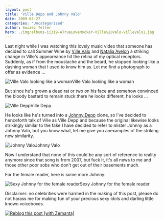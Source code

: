 ```yaml
---
layout: post
title: 'Ville Depp and Johnny Valo'
date: 2009-03-27
categories: 'Uncategorized'
author: Swizec Teller
hero: ./img/albums-ii319-ATrueLoveMocker-Ville%20Valo-VilleValo1.jpg
---
```

Last night while I was watching this lovely music video that someone has decided to call Summer Wine by [Ville Valo](http://en.wikipedia.org/wiki/Ville_Valo "Ville Valo") and [Natalia Avelon](http://en.wikipedia.org/wiki/Natalia_Avelon "Natalia Avelon") a striking change in Ville's appeareance hit the retina of my optical receptors. Suddenly, as if from the moustache and the beard, he stopped looking like a dashing woman that I used to know him as. Let me find a photograph to offer as evidence ...

![Ville Valo looking like a woman](http://bams-world.com/albums/userpics/ville_valo99.jpg "Ville Valo looking like a woman")Ville Valo looking like a woman



But since he's grown a dead rat or two on his face and somehow convinced the bloody bastard to remain stuck there he looks different, he looks ...

![Ville Depp](./img/albums-ii319-ATrueLoveMocker-Ville%20Valo-VilleValo1.jpg "Ville Depp")Ville Depp



He looks like he's turned into a [Johnny Depp](http://en.wikipedia.org/wiki/Johnny_Depp "Johnny Depp") clone, so I've decided to henceforth talk of Ville as Ville Depp and because the original likewise looks strikingly similar to the fake I have decided to refer to mister Johnny as a Johnny Valo, but you know what, let me give you anexamples of the striking new similarity.

![Johnny Valo](http://dyli.org/wp-content/uploads/2007/12/johnny-depp.jpg "Johnny Valo")Johnny Valo



Now I understand that none of this could be any sort of reference to reality anymore since that song is from 2007, but fuck it, it's all news to me and those other poor sobs who don't get out of their basements much.



For the female reader, here is some more Johnny:

![Sexy Johnny for the female reader](http://images2.layoutsparks.com/1/128264/johnny-depp-piano-smoking.jpg "Sexy Johnny for the female reader")Sexy Johnny for the female reader



Disclaimer: no celebrities were harmed in the making of this post, please do not harass me for making fun of your precious sexy idols and darling little known voiceboxes.

[![Reblog this post \[with Zemanta\]](http://img.zemanta.com/reblog_e.png?x-id=880795b0-a747-4a73-979f-b112a7975be1)](http://reblog.zemanta.com/zemified/880795b0-a747-4a73-979f-b112a7975be1/ "Zemified by Zemanta")